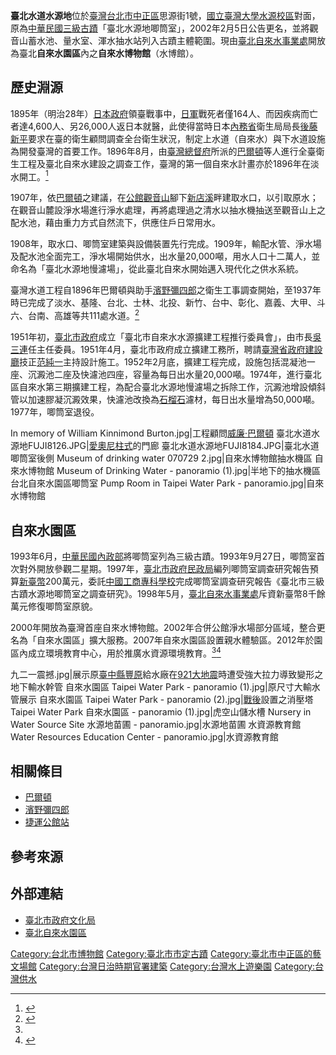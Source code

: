 {{tw monument
|name=臺北水道水源地
|formername=
|image=Museum of drinking water 070729 1.jpg
|imagename=
|othername=
|formalname=
|level=直轄市定古蹟
|class=其他設施-其他
|date=2002年2月5日
|time={{flagicon|Empire of Japan}}日本明治41年（1908年）
|location={{TWN}}臺北市中正區思源街1號
|open=上午9點至晚上6點
|cost=
|website=[http://waterpark.water.gov.taipei/ 自來水園區]
|reg_url =https://nchdb.boch.gov.tw/assets/overview/monument/20020205000001
}}
{{Infobox museum
| name                = 
| native_name         = <big>自來水博物館</big>
| logo                = 
| logo_upright        = 
| logo_alt            = 
| logo_caption        = 
| image               = 自來水博物館 Museum of Drinking Water - panoramio (3).jpg
| image_upright       = 
| alt                 = 
| caption             = 
| map_type            = <!-- Taiwan Taipei -->
| latitude            = <!-- 25.012618 -->
| longitude           = <!-- 121.533578 -->
| map_relief          = 
| map_size            = 
| map_caption         = 
| former_name         = 
| established         = {{Start date|1993}}首次公開、{{Start date|2000}}正式開館{{r|北水沿革}}
| dissolved           = <!-- {{End date|YYYY|MM|DD|df=y}} -->
| location            = {{TWN}}[[臺北市|臺北市]][[中正區_(台北市)|中正區]]思源街1號
| type                = 環境教育設施場所
| accreditation       = 
| key_holdings        = 
| collections         = 
| collection_size     = 
| visitors            = 
| founder             = 
| director            = 
| president           = 
| ceo                 = 
| chairperson         =
| curator             = 
| architect           = 
| historian           =
| owner               = 
| publictransit       = {{rint|tw|trtc}} {{松山新店線}}[[公館站|公館站]]
| car_park            = 
| parking             = 
| network             = 
| website             = [https://waterpark.water.gov.taipei/ 自來水博物館]
| embedded            = 
}}
{{Infobox Amusement park
| name = 自來水園區
| image = Taipei Water Park entrance 20160101.jpg
| caption = 
| coordinates = {{coord|25.012618|121.533578|display=inline,title}} 
| phone_numbers =
| homepage = [http://waterpark.water.gov.taipei/ 自來水園區] 
| owner = [[臺北自來水事業處|臺北自來水事業處]]
| general_manager = 
| opening_date = {{Start date|2002}}<ref name="北水沿革">{{cite web |title=歷史沿革 |url=https://www.water.gov.taipei/cp.aspx?n=CF7ECF39D4BC72C6 |website=臺北自來水事業處 |accessdate=2019-04-04 |archive-date=2019-04-04 |archive-url=https://web.archive.org/web/20190404172029/https://www.water.gov.taipei/cp.aspx?n=CF7ECF39D4BC72C6 |dead-url=no }}</ref>
| closing_date = 
| previous_names = 自來水博物館
| season = 
| area = 
| rides =  
| coasters = 
| water_rides = 
| slogan = 
}}

'''臺北水道水源地'''位於[[臺灣|臺灣]][[台北市|台北市]][[中正區_(台北市)|中正區]]思源街1號，[[國立臺灣大學水源校區|國立臺灣大學水源校區]]對面，原為[[中華民國|中華民國]][[三級古蹟|三級古蹟]]「臺北水源地唧筒室」，2002年2月5日公告更名，並將觀音山蓄水池、量水室、渾水抽水站列入古蹟主體範圍{{r|文}}。現由[[臺北自來水事業處|臺北自來水事業處]]開放為臺北'''自來水園區'''內之'''自來水博物館'''（水博館）。

==歷史淵源==
1895年（明治28年）[[日本政府|日本政府]]領臺戰事中，[[日軍|日軍]]戰死者僅164人、而因疾病而亡者達4,600人、另26,000人返日本就醫，此使得當時日本[[內務省|內務省]]衛生局局長[[後藤新平|後藤新平]]要求在臺的衛生顧問調查全台衛生狀況，制定上水道（自來水）與下水道設施為開發臺灣的首要工作。1896年8月，由[[臺灣總督府|臺灣總督府]]所派的[[巴爾頓|巴爾頓]]等人進行全臺衛生工程及臺北自來水建設之調查工作，臺灣的第一個自來水計畫亦於1896年在淡水開工。<ref>{{Cite journal|url=http://idv.sinica.edu.tw/ectjliu/劉翠溶學術著作/W9-環境史1pdf/1992淨水之供給與污水之排放.pdf|author=劉翠溶、劉士永|title=《淨水之供給與污水之排放──臺灣聚落環境史研究之一》|publisher=中央研究院經濟研究所|journal=《經濟論文》|volume=第20卷|issue=第2期|date=1992年9月|page=459-504|access-date=2016-04-30|archive-date=2016-08-05|archive-url=https://web.archive.org/web/20160805172114/http://idv.sinica.edu.tw/ectjliu/%E5%8A%89%E7%BF%A0%E6%BA%B6%E5%AD%B8%E8%A1%93%E8%91%97%E4%BD%9C/W9-%E7%92%B0%E5%A2%83%E5%8F%B21pdf/1992%E6%B7%A8%E6%B0%B4%E4%B9%8B%E4%BE%9B%E7%B5%A6%E8%88%87%E6%B1%A1%E6%B0%B4%E4%B9%8B%E6%8E%92%E6%94%BE.pdf|dead-url=no}}</ref>

1907年，依[[巴爾頓|巴爾頓]]之建議，在[[公館_(台北市)|公館]][[觀音山|觀音山]]腳下[[新店溪|新店溪]]畔建取水口，以引取原水；在觀音山麓設淨水場進行淨水處理，再將處理過之清水以抽水機抽送至觀音山上之配水池，藉由重力方式自然流下，供應住戶日常用水。

1908年，取水口、唧筒室建築與設備裝置先行完成。1909年，輸配水管、淨水場及配水池全面完工，淨水場開始供水，出水量20,000噸，用水人口十二萬人，並命名為「臺北水源地慢濾場」，從此臺北自來水開始邁入現代化之供水系統。

臺灣水道工程自1896年巴爾頓與助手[[濱野彌四郎|濱野彌四郎]]之衛生工事調查開始，至1937年時已完成了淡水、基隆、台北、士林、北投、新竹、台中、彰化、嘉義、大甲、斗六、台南、高雄等共111處水道。<ref>{{Cite journal|url=http://www.econ.ntu.edu.tw/ter/new/data/new/TER40-1/TER401-1.pdf|author=林明仁、賴建宇|title=《乾淨用水對長期健康及教育成就的影響：以1909－1933年日治時期台灣的水道建設為例》|journal=經濟論文叢刊(Taiwan Economic Review)|volume=40|issue=1|year=2012|page=1–35|publisher=國立台灣大學經濟學系|access-date=2016-04-30|archive-date=2016-06-30|archive-url=https://web.archive.org/web/20160630140050/http://www.econ.ntu.edu.tw/ter/new/data/new/TER40-1/TER401-1.pdf|dead-url=no}}</ref>

1951年初，[[臺北市政府|臺北市政府]]成立「臺北市自來水水源擴建工程推行委員會」，由市長[[吳三連|吳三連]]任主任委員。1951年4月，臺北市政府成立擴建工務所，聘請[[臺灣省政府建設廳|臺灣省政府建設廳]]技正[[范純一|范純一]]主持設計施工。1952年2月底，擴建工程完成，設施包括混凝池一座、沉澱池二座及快濾池四座，容量為每日出水量20,000噸。1974年，進行臺北區自來水第三期擴建工程，為配合臺北水源地慢濾場之拆除工作，沉澱池增設傾斜管以加速膠凝沉澱效果，快濾池改換為[[石榴石|石榴石]]濾材，每日出水量增為50,000噸。1977年，唧筒室退役。

<gallery mode="packed">
In memory of William Kinnimond Burton.jpg|工程顧問[[威廉·巴爾頓|威廉·巴爾頓]]
臺北水道水源地FUJI8126.JPG|[[愛奧尼柱式|愛奧尼柱式]]的門廊
臺北水道水源地FUJI8184.JPG|臺北水道唧筒室後側
Museum of drinking water 070729 2.jpg|自來水博物館抽水機區
自來水博物館 Museum of Drinking Water - panoramio (1).jpg|半地下的抽水機區
台北自來水園區唧筒室 Pump Room in Taipei Water Park - panoramio.jpg|自來水博物館
</gallery>

== 自來水園區 ==
1993年6月，[[中華民國內政部|中華民國內政部]]將唧筒室列為三級古蹟。1993年9月27日，唧筒室首次對外開放參觀二星期。1997年，[[臺北市政府民政局|臺北市政府民政局]]編列唧筒室調查研究報告預算[[新臺幣|新臺幣]]200萬元，委託[[中國工商專科學校|中國工商專科學校]]完成唧筒室調查研究報告《臺北市三級古蹟水源地唧筒室之調查研究》。1998年5月，[[臺北自來水事業處|臺北自來水事業處]]斥資新臺幣8千餘萬元修復唧筒室原貌。

2000年開放為臺灣首座自來水博物館。2002年合併公館淨水場部分區域，整合更名為「自來水園區」擴大服務。2007年自來水園區設置親水體驗區。2012年於園區內成立環境教育中心，用於推廣水資源環境教育。<ref name="北水沿革" /><ref>{{cite web |title=中心簡介-關於我們 |url=https://twpeec.water.gov.taipei/News_Content.aspx?n=F3B1CAFF048F4A05&s=8529B924D5CCF679&sms=EC7D3F484F195CB1 |website=臺北自來水園區環境教育中心 |accessdate=2019-04-04 |archive-date=2019-04-04 |archive-url=https://web.archive.org/web/20190404172155/https://twpeec.water.gov.taipei/News_Content.aspx?n=F3B1CAFF048F4A05&s=8529B924D5CCF679&sms=EC7D3F484F195CB1 |dead-url=no }}</ref>

<gallery mode="packed">
九二一震撼.jpg|展示原[[臺中縣|臺中縣]][[豐原區|豐原]]給水廠在[[921大地震|921大地震]]時遭受強大拉力導致變形之地下輸水幹管
自來水園區 Taipei Water Park - panoramio (1).jpg|原尺寸大輸水管展示
自來水園區 Taipei Water Park - panoramio (2).jpg|[[臺灣戰後時期|戰後]]設置之消壓塔
Taipei Water Park 自來水園區 - panoramio (1).jpg|虎空山儲水槽
Nursery in Water Source Site 水源地苗圃 - panoramio.jpg|水源地苗圃
水資源教育館 Water Resources Education Center - panoramio.jpg|水資源教育館
</gallery>

==相關條目==
* [[巴爾頓|巴爾頓]]
* [[濱野彌四郎|濱野彌四郎]]
* [[台北捷運|捷運]][[公館站|公館站]]

== 參考來源 ==
{{reflist|refs=
<ref name="文">{{cite web |url=https://nchdb.boch.gov.tw/assets/overview/monument/20020205000001 |title=臺北水道水源地 |publisher=文化部文化資產局 |accessdate= }}</ref>
}}

== 外部連結 ==
{{Commons category|Museum of Drinking Water (Taipei)}}
*[http://www.culture.gov.taipei/ 臺北市政府文化局] {{Wayback|url=http://www.culture.gov.taipei/ |date=20150803200930 }}
*[http://waterpark.water.gov.taipei/ 臺北自來水園區] {{Wayback|url=http://waterpark.water.gov.taipei/ |date=20190315132423 }}

{{臺灣博物館}}
{{臺灣直轄市定古蹟}}
{{臺北市文化資產}}
[[Category:台北市博物館|Category:台北市博物館]]
[[Category:臺北市市定古蹟|Category:臺北市市定古蹟]]
[[Category:臺北市中正區的藝文場館|Category:臺北市中正區的藝文場館]]
[[Category:台灣日治時期官署建築|Category:台灣日治時期官署建築]]
[[Category:台灣水上遊樂園|Category:台灣水上遊樂園]]
[[Category:台灣供水|Category:台灣供水]]